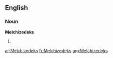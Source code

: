 ==English==

===Noun===
'''Melchizedeks'''

# {{plural of|[[Melchizedek]]}}

[[ar:Melchizedeks]]
[[fr:Melchizedeks]]
[[mg:Melchizedeks]]